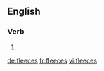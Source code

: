 ==English==

===Verb===
{{head|en}}

# {{en-third-person singular of|fleece}}

[[de:fleeces]]
[[fr:fleeces]]
[[vi:fleeces]]